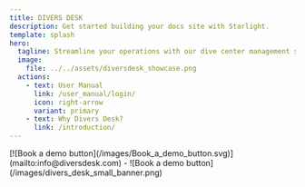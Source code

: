 ```yaml
---
title: DIVERS DESK
description: Get started building your docs site with Starlight.
template: splash
hero:
  tagline: Streamline your operations with our dive center management software
  image:
    file: ../../assets/diversdesk_showcase.png
  actions:
    - text: User Manual
      link: /user_manual/login/
      icon: right-arrow
      variant: primary
    - text: Why Divers Desk?
      link: /introduction/
---
```



<CardGrid stagger>
    <Card title="Introduction video">
        <YouTube id="https://youtu.be/QUUr5A2rRKw?si=J_Rjg7dSmfYrUWVH" />
    </Card>
    <Card title="Get in touch for a demo or free trial">
       [![Book a demo button](/images/Book_a_demo_button.svg)](mailto:info@diversdesk.com) 
       - ![Book a demo button](/images/divers_desk_small_banner.png)
    </Card>
</CardGrid>

